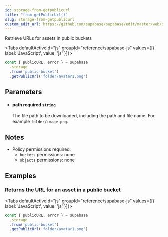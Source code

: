 ```yaml
---
id: storage-from-getpublicurl
title: "from.getPublicUrl()"
slug: storage-from-getpublicurl
custom_edit_url: https://github.com/supabase/supabase/edit/master/web/spec/supabase.yml
---
```



Retrieve URLs for assets in public buckets

<Tabs
  defaultActiveId="js"
  groupId="reference/supabase-js"
  values={[{ label: 'JavaScript', value: 'js' }]}>

<TabsPanel id="js" label="js">

```js
const { publicURL, error } = supabase
  .storage
  .from('public-bucket')
  .getPublicUrl('folder/avatar1.png')
```


</TabsPanel>

</Tabs>

## Parameters


<ul className="method-list-group">
  
<li className="method-list-item">
  <h4 className="method-list-item-label">
    <span className="method-list-item-label-name">
      path
    </span>
    <span className="method-list-item-label-badge required">
      required
    </span>
    <span className="method-list-item-validation">
      <code>string</code>
    </span>
  </h4>
  <div class="method-list-item-description">

The file path to be downloaded, including the path and file name. For example `folder/image.png`.

  </div>
  
</li>

</ul>


## Notes

- Policy permissions required:
  - `buckets` permissions: none 
  - `objects` permissions: none










## Examples

### Returns the URL for an asset in a public bucket



<Tabs
  defaultActiveId="js"
  groupId="reference/supabase-js"
  values={[{ label: 'JavaScript', value: 'js' }]}>

<TabsPanel id="js" label="js">

```js
const { publicURL, error } = supabase
  .storage
  .from('public-bucket')
  .getPublicUrl('folder/avatar1.png')
```


</TabsPanel>

</Tabs>
